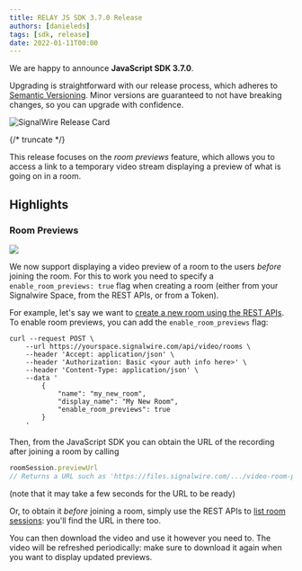 ---
title: RELAY JS SDK 3.7.0 Release
authors: [danieleds]
tags: [sdk, release]
date: 2022-01-11T00:00
---

We are happy to announce **JavaScript SDK 3.7.0**.

Upgrading is straightforward with our release process, which adheres to [Semantic Versioning](https://semver.org/).
Minor versions are guaranteed to not have breaking changes, so you can upgrade with confidence.

![SignalWire Release Card](./_img/img.png)


{/* truncate */}

This release focuses on the _room previews_ feature, which allows you to access a link to a temporary video stream displaying a preview of what is going on in a room.

## Highlights

### Room Previews

<img src="https://user-images.githubusercontent.com/402652/148244158-d5802d87-3f1e-4974-96b2-614c27eafa65.png" height={300} />

We now support displaying a video preview of a room to the users *before* joining the room. For this to work you need to specify a `enable_room_previews: true` flag when creating a room (either from your Signalwire Space, from the REST APIs, or from a Token).

For example, let's say we want to [create a new room using the REST APIs](https://developer.signalwire.com/apis/reference/create_room). To enable room previews, you can add the `enable_room_previews` flag:

```shell
curl --request POST \
    --url https://yourspace.signalwire.com/api/video/rooms \
    --header 'Accept: application/json' \
    --header 'Authorization: Basic <your auth info here>' \
    --header 'Content-Type: application/json' \
    --data '
        {
            "name": "my_new_room",
            "display_name": "My New Room",
            "enable_room_previews": true
        }
    '
```

Then, from the JavaScript SDK you can obtain the URL of the recording after joining a room by calling

```js
roomSession.previewUrl
// Returns a URL such as 'https://files.signalwire.com/.../video-room-previews/..3251e299741a.mp4'
```

(note that it may take a few seconds for the URL to be ready)

Or, to obtain it *before* joining a room, simply use the REST APIs to [list room sessions](https://developer.signalwire.com/apis/reference/list_room_sessions): you'll find the URL in there too.

You can then download the video and use it however you need to. The video will be refreshed periodically: make sure to download it again when you want to display updated previews.